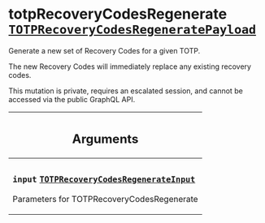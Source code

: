 <!--
  _____   ____    _   _  ____ _______   ______ _____ _____ _______
  |  __  / __   |  | |/ __ __   __| |  ____|  __ _   _|__   __|
  | |  | | |  | | |  | | |  | | | |    | |__  | |  | || |    | |
  | |  | | |  | | | . ` | |  | | | |    |  __| | |  | || |    | |
  | |__| | |__| | | |  | |__| | | |    | |____| |__| || |_   | |
  |_____/ ____/  |_| _|____/  |_|    |______|_____/_____|  |_|
  This file is auto-generated by script/generate_graphql_api_content.sh,
  please build the schema.json by running `rails api:graph:export`
  with https://github.com/buildkite/buildkite/,
  replace the content in data/graphql_data_schema.json
  and run the generation script `./scripts/generate-graphql-api-content.sh`.
-->
<!-- vale off -->

<h1 class="has-pills" data-algolia-exclude>
  totpRecoveryCodesRegenerate
  <a href="/docs/apis/graphql/schemas/object/totprecoverycodesregeneratepayload" class="pill pill--object pill--normal-case pill--large" title="Go to OBJECT TOTPRecoveryCodesRegeneratePayload"><code>TOTPRecoveryCodesRegeneratePayload</code></a>

</h1>
<!-- vale on -->

<p>Generate a new set of Recovery Codes for a given TOTP.</p>
<p>
  The new Recovery Codes will immediately replace any existing recovery codes.
</p>
<p>
  This mutation is private, requires an escalated session, and cannot be
  accessed via the public GraphQL API.
</p>

<table class="responsive-table responsive-table--single-column-rows">
  <thead>
    <th>
      <h2 data-algolia-exclude>Arguments</h2>
    </th>
  </thead>
  <tbody>
    <tr>
      <td>
        <h3 class="is-small has-pills">
          <code>input</code>
          <a
            href="/docs/apis/graphql/schemas/input_object/totprecoverycodesregenerateinput"
            class="pill pill--input_object pill--normal-case pill--medium"
            title="Go to INPUT_OBJECT TOTPRecoveryCodesRegenerateInput"
          >
            <code>TOTPRecoveryCodesRegenerateInput</code>
          </a>
        </h3>
        <p>Parameters for TOTPRecoveryCodesRegenerate</p>
      </td>
    </tr>
  </tbody>
</table>
